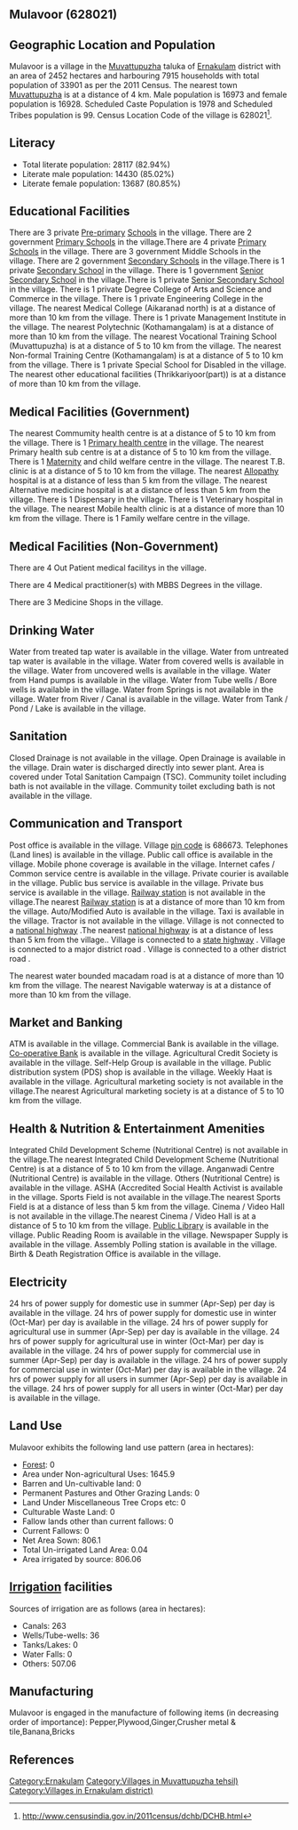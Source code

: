 {{Infobox settlement
| name=Mulavoor
| native_name=
| native_name_lang=
| other_name=
| nickname=
| settlement_type=Village
| image_skyline=
| image_alt=
| image_caption=
| pushpin_map=India Kerala
| pushpin_label_position=right
| pushpin_map_alt=
| pushpin_map_caption=Location in Kerala, India
| latd=
| latm=
| lats=
| latNS=
| longd=
| longm=
| longs=
| longEW=
| coordinates_display=inline,title
| subdivision_type=Country
| subdivision_name={{flag|India}}
| subdivision_type1=[[States and territories of India|State]]
| subdivision_name1=Kerala 
| subdivision_type2=[[List of districts of India|District]]
| subdivision_name2=Ernakulam
| subdivision_type3=Tahsil
| subdivision_name3=Muvattupuzha
| website=
| established_title=<!-- Established -->
| established_date=
| founder=
| named_for=
| government_type=
| governing_body=
| unit_pref=Metric=
| area_footnotes=
| area_rank=
| area_total_km2=24.52
| elevation_footnotes=
| elevation_m=
| population_total=33901
| population_as_of=2011
| population_rank=
| population_density_km2=1382
| population_demonym=
| population_footnotes=
| demographics_type1=Languages
| demographics1_title1=Official
| demographics1_info1=[[Malayalam language|Malayalam]]
| timezone1=[[Indian Standard Time|IST]]
| utc_offset1==+5:30
| postal_code_type=[[Postal Index Number|PIN]]
| postal_code=686673
| area_code_type=Telephone code
| area_code=
| registration_plate=
| blank1_name_sec1=Nearest city
| blank1_info_sec1=[[Muvattupuzha]]
| blank2_name_sec1=[[Human sex ratio|Sex ratio]]
| blank2_info_sec1=997 [[male|♂]]/[[female|♀]]
| blank3_name_sec1=Literacy
| blank3_info_sec1=82.94%
| blank1_name_sec2=[[2011 Census of India|2011 census]] code
| blank1_info_sec2=628021
| footnotes=
}}

== Mulavoor (628021) ==

== Geographic Location and Population ==

Mulavoor is a village in the [[Muvattupuzha]] taluka of [[Ernakulam]] district with an area of 2452 hectares and harbouring 7915 households with total population of 33901 as per the 2011 Census. The nearest town [[Muvattupuzha]] is at a distance of 4 km. Male population is 16973 and female population is 16928. Scheduled Caste Population is 1978 and Scheduled Tribes population is 99. Census Location Code of the village is 628021<ref>http://www.censusindia.gov.in/2011census/dchb/DCHB.html</ref>.


== Literacy ==  
* Total literate population: 28117 (82.94%)
* Literate male population: 14430 (85.02%)
* Literate female population: 13687 (80.85%)


== Educational Facilities ==  
There are 3 private [[Pre-primary]] [[School]]s in the village.
There are 2 government [[Primary School]]s in the village.There are 4 private [[Primary School]]s in the village.
There are 3 government Middle Schools in the village.
There are 2 government [[Secondary School]]s in the village.There is 1 private [[Secondary School]] in the village.
There is 1 government [[Senior Secondary School]] in the village.There is 1 private [[Senior Secondary School]] in the village.
There is 1 private Degree College of Arts and Science and Commerce in the village.
There is 1 private Engineering College in the village.
The nearest Medical College (Aikaranad north) is at a distance of more than 10 km from the village.
There is 1 private Management Institute in the village.
The nearest Polytechnic (Kothamangalam) is at a distance of more than 10 km from the village.
The nearest Vocational Training School (Muvattupuzha) is at a distance of 5 to 10 km from the village.
The nearest Non-formal Training Centre (Kothamangalam) is at a distance of 5 to 10 km from the village.
There is 1 private Special School for Disabled in the village.
The nearest other educational facilities (Thrikkariyoor(part)) is at a distance of more than 10 km from the village.


== Medical Facilities (Government) ==
The nearest Commumity health centre is at a distance of 5 to 10 km from the village.
There is 1 [[Primary health centre]] in the village.
The nearest Primary health sub centre is at a distance of 5 to 10 km from the village.
There is 1 [[Maternity]] and child welfare centre in the village.
The nearest T.B. clinic is at a distance of 5 to 10 km from the village.
The nearest [[Allopathy]] hospital is at a distance of less than 5 km from the village.
The nearest Alternative medicine hospital is at a distance of less than 5 km from the village.
There is 1 Dispensary in the village.
There is 1 Veterinary hospital in the village.
The nearest Mobile health clinic is at a distance of more than 10 km from the village.
There is 1 Family welfare centre in the village.


== Medical Facilities (Non-Government) ==
There are 4 Out Patient medical facilitys in the village.


There are 4 Medical practitioner(s) with MBBS Degrees in the village.



There are 3 Medicine Shops in the village.



== Drinking Water ==
Water from treated tap water is available in the village.
Water from untreated tap water is available in the village.
Water from covered wells is available in the village.
Water from uncovered wells is available in the village.
Water from Hand pumps is available in the village.
Water from Tube wells / Bore wells is available in the village.
Water from Springs is not available in the village.
Water from River / Canal is available in the village.
Water from Tank / Pond / Lake is available in the village.


== Sanitation ==
Closed Drainage is not available in the village.
Open Drainage is available in the village.
Drain water is discharged directly into sewer plant.
Area is covered under Total Sanitation Campaign (TSC).
Community toilet including bath is not available in the village.
Community toilet excluding bath is not available in the village.


== Communication and Transport ==
Post office is available in the village.
Village [[pin code]] is 686673.
Telephones (Land lines) is available in the village.
Public call office is available in the village.
Mobile phone coverage is available in the village.
Internet cafes / Common service centre is available in the village.
Private courier is available in the village.
Public bus service is available in the village.
Private bus service is available in the village.
[[Railway station]] is not available in the village.The nearest [[Railway station]] is at a distance of more than 10 km from the village.
Auto/Modified Auto is available in the village.
Taxi is available in the village.
Tractor is not available in the village.
Village is not connected to a [[national highway]] .The nearest [[national highway]] is at a distance of less than 5 km from the village..
Village is connected to a [[state highway]]  .
Village is connected to a major district road    .
Village is connected to a other district road  .


The nearest water bounded macadam road is at a distance of more than 10 km from the village.
The nearest Navigable waterway is at a distance of more than 10 km from the village.



== Market and Banking ==
ATM is available in the village.
Commercial Bank is available in the village.
[[Co-operative Bank]] is available in the village.
Agricultural Credit Society is available in the village.
Self-Help Group is available in the village.
Public distribution system (PDS) shop is available in the village.
Weekly Haat is available in the village.
Agricultural marketing society is not available in the village.The nearest Agricultural marketing society is at a distance of 5 to 10 km from the village.


== Health & Nutrition & Entertainment Amenities ==
Integrated Child Development Scheme (Nutritional Centre) is not available in the village.The nearest Integrated Child Development Scheme (Nutritional Centre) is at a distance of 5 to 10 km from the village.
Anganwadi Centre (Nutritional Centre) is available in the village.
Others (Nutritional Centre) is available in the village.
ASHA (Accredited Social Health Activist is available in the village.
Sports Field is not available in the village.The nearest Sports Field is at a distance of less than 5 km from the village.
Cinema / Video Hall is not available in the village.The nearest Cinema / Video Hall is at a distance of 5 to 10 km from the village.
[[Public Library]] is available in the village.
Public Reading Room is available in the village.
Newspaper Supply is available in the village.
Assembly Polling station is available in the village.
Birth & Death Registration Office is available in the village.


== Electricity ==
24 hrs of power supply for domestic use in summer (Apr-Sep) per day is available in the village.
24 hrs of power supply for domestic use in winter (Oct-Mar) per day is available in the village.
24 hrs of power supply for agricultural use in summer (Apr-Sep) per day is available in the village.
24 hrs of power supply for agricultural use in winter (Oct-Mar) per day is available in the village.
24 hrs of power supply for commercial use in summer (Apr-Sep) per day is available in the village.
24 hrs of power supply for commercial use in winter (Oct-Mar) per day is available in the village.
24 hrs of power supply for all users in summer (Apr-Sep) per day is available in the village.
24 hrs of power supply for all users in winter (Oct-Mar) per day is available in the village.


== Land Use ==
Mulavoor exhibits the following land use pattern (area in hectares):
* [[Forest]]: 0
* Area under Non-agricultural Uses: 1645.9
* Barren and Un-cultivable land: 0
* Permanent Pastures and Other Grazing Lands: 0
* Land Under Miscellaneous Tree Crops etc: 0
* Culturable Waste Land: 0
* Fallow lands other than current fallows: 0
* Current Fallows: 0
* Net Area Sown: 806.1
* Total Un-irrigated Land Area: 0.04
* Area irrigated by source: 806.06


== [[Irrigation]] facilities ==
Sources of irrigation are as follows (area in hectares):
* Canals: 263
* Wells/Tube-wells: 36
* Tanks/Lakes: 0
* Water Falls: 0
* Others: 507.06


== Manufacturing ==
Mulavoor is engaged in the manufacture of following items (in decreasing order of importance): Pepper,Plywood,Ginger,Crusher metal & tile,Banana,Bricks


[[Category:Ernakulam]]
[[Category:Villages in Muvattupuzha tehsil)]]
[[Category:Villages in Ernakulam district)]]


== References ==
{{Reflist}}


